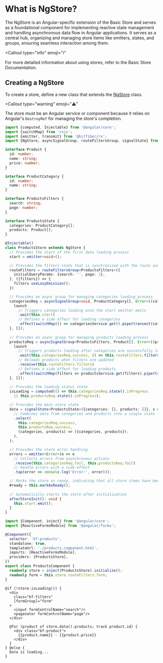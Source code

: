 
# What is NgStore?

The NgStore is an Angular-specific extension of the <RxLink href="store">Basic Store</RxLink>
and serves as a foundational component for implementing reactive state management and handling
asynchronous data flow in Angular applications. It serves as a central hub, organizing and
managing store items like emitters, states, and groups, ensuring seamless interaction among them.

<Callout
  type="info"
  emoji="ℹ️"
>
  For more detailed information about using stores, refer to
  the <RxLink href="store">Basic Store Documentation</RxLink>.
</Callout>

## Creating a NgStore

To create a store, define a new class that extends the [NgStore](/store/reference/ngStore) class.

<Callout
  type="warning"
  emoji="⚠️"
>
  The store must be an Angular service or component because it relies on Angular's `DestroyRef`
  for managing the store's completion.
</Callout>

```ts copy filename="products.store.ts"
import {computed, Injectable} from '@angular/core';
import {switchMap} from 'rxjs';
import {emitter, transmit} from '@bitfiber/rx';
import {NgStore, asyncSignalGroup, routeFiltersGroup, signalState} from '@bitfiber/ng/rx';

interface Product {
  id: number;
  name: string;
  price: number;
}

interface ProductCategory {
  id: number;
  name: string;
}

interface ProductsFilters {
  search: string;
  page: number;
}

interface ProductsState {
  categories: ProductCategory[];
  products: Product[];
}

@Injectable()
class ProductsStore extends NgStore {
  // Provides the start of the first data loading process
  start = emitter<void>();

  // Provides the filters state that is synchronized with the route and the filters form
  routeFilters = routeFiltersGroup<ProductsFilters>({
    initialQueryParams: {search: '', page: 1},
  }, ({filters}) => {
    filters.useLazyEmission();
  })

  // Provides an async group for managing categories loading process
  categoriesReq = asyncSignalGroup<void, ProductCategory[], Error>((categoriesReq, {launch}) => {
    launch
      // Triggers categories loading once the start emitter emits
      .wait(this.start)
      // Defines a side effect for loading categories
      .effect(switchMap(() => categoriesService.get().pipe(transmit(categoriesReq))));
  }, []);
  
  // Provides an async group for managing products loading process
  productsReq = asyncSignalGroup<ProductsFilters, Product[], Error>((productsReq, {launch}) => {
    launch
      // Triggers products loading after categories are successfully loaded
      .wait(this.categoriesReq.success, () => this.routeFilters.filters())
      // Reloads products when filters are updated
      .receive(this.routeFilters.filters)
      // Defines a side effect for loading products
      .effect(switchMap(filters => productsService.get(filters).pipe(transmit(productsReq))));
  }, []);
  
  // Provides the loading status state
  isLoading = computed(() => this.categoriesReq.state().inProgress
    || this.productsReq.state().inProgress);

  // Provides the main store state
  data = signalState<ProductsState>({categories: [], products: []}, s => s
    // Combines data from categories and products into a single state
    .select(
      this.categoriesReq.success,
      this.productsReq.success,
      (categories, products) => ({categories, products}),
    ),
  );

  // Provides the store error handling
  errors = emitter<Error>(e => e
    // Collects errors from asynchronous actions
    .receive(this.categoriesReq.fail, this.productsReq.fail)
    // Handle errors with a side effect
    .tap(error => console.log('Error:', error)));

  // Marks the store as ready, indicating that all store items have been defined
  #ready = this.markAsReady();
  
  // Automatically starts the store after initialization
  afterStoreInit(): void {
    this.start.emit();
  }
}
```

```ts copy filename="products.component.ts"
import {Component, inject} from '@angular/core';
import {ReactiveFormsModule} from '@angular/forms';

@Component({
  selector: 'bf-products',
  standalone: true,
  templateUrl: './products.component.html',
  imports: [ReactiveFormsModule],
  providers: [ProductsStore],
})
export class ProductsComponent {
  readonly store = inject(ProductsStore).initialize();
  readonly form = this.store.routeFilters.form;
}
```

```angular-html copy filename="products.component.html"
@if (!store.isLoading()) {
  <div
    class="bf-filters"
    [formGroup]="form"
  >
    <input formControlName="search"/>
    <pagenator formControlName="page"/>
  </div>

  @for (product of store.data().products; track product.id) {
    <div class="bf-product">
      {{product.name}} - {{product.price}}
    </div>
  }
} @else {
  Data is loading...
}
```
